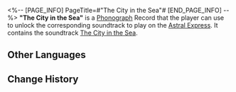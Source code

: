 <%-- [PAGE_INFO]
PageTitle=#"The City in the Sea"#
[END_PAGE_INFO] --%>
{{Item Infobox
|id          = 210339
|image       = Item The City in the Sea.png{{subst:void|<!--$UPLOAD:<<SpriteOutput/ItemFigures/210001.png>-<Item The City in the Sea.png>-<Item Icons>>-->}}
|type        = Disk
|invCategory = Valuables
|rarity      = 3
|effect      = 
|description = A record that can be played on the Express' phonograph. It might be a chance acquisition or a gift from someone else. All sorts of memories surge up when the music plays &mdash; the smiles, encounters, touches, and the excitement of battle. Maybe that is why people still collect records even as society rapidly advances.<br />The current record contains the track "The City in the Sea."
}}
{{Description|''That city will sink, and sink again, never again to hear the moans of the world.''}}
'''"The City in the Sea"''' is a [[Phonograph]] Record that the player can use to unlock the corresponding soundtrack to play on the [[Astral Express]]. It contains the soundtrack [[The City in the Sea]].

==Other Languages==
{{Other Languages
|en   = "The City in the Sea"
|zhs  = 《海中之城》
|zht  = 《海中之城》
|ja   = 『海の中の城』
|ko   = ≪바닷속의 도시≫
|es   = La ciudad en el mar
|fr   = «&nbsp;The City in the Sea&nbsp;»
|ru   = The City in the Sea
|th   = "The City in the Sea"
|vi   = "Thành Phố Dưới Biển"
|de   = „Stadt im Meer“
|id   = "The City in the Sea"
|pt   = "The City in the Sea"
}}

==Change History==
{{Change History|2.2}}